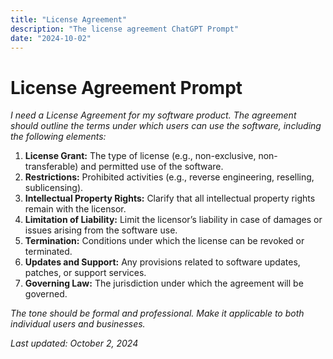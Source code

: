 ```yaml
---
title: "License Agreement"
description: "The license agreement ChatGPT Prompt"
date: "2024-10-02"
---
```


# License Agreement Prompt

_I need a License Agreement for my software product. The agreement should outline the terms under which users can use the software, including the following elements:_

1. **License Grant:** The type of license (e.g., non-exclusive, non-transferable) and permitted use of the software.
2. **Restrictions:** Prohibited activities (e.g., reverse engineering, reselling, sublicensing).
3. **Intellectual Property Rights:** Clarify that all intellectual property rights remain with the licensor.
4. **Limitation of Liability:** Limit the licensor’s liability in case of damages or issues arising from the software use.
5. **Termination:** Conditions under which the license can be revoked or terminated.
6. **Updates and Support:** Any provisions related to software updates, patches, or support services.
7. **Governing Law:** The jurisdiction under which the agreement will be governed.

_The tone should be formal and professional. Make it applicable to both individual users and businesses._

_Last updated: October 2, 2024_
